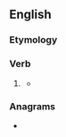 ==English==

===Etymology===
{{suffix|cross|t|lang=en}}

===Verb===
{{head|en|verb form}}

# {{lb|en|archaic}} {{en-past of|cross}}
#* {{quote-book
|year=2009
|year_published=
|edition=
|editor=
|author=Noeleen McIlvenna
|quotee=journal, '''1711'''
|title=A Very Mutinous People
|chapter=
|url=http://books.google.com/books?id=xMJjRq_dJLgC&pg=PA18&lpg=PA18&dq=%22crosst%22&source=bl&ots=FQPuG-QLrg&sig=h1Ef7SmhUVnk3Jert-EioJpadOs&hl=en&redir_esc=y#v=onepage&q=%22crosst%22&f=false
|genre=
|publisher=Univ of North Carolina Press
|isbn=9780807832868
|page=18
|passage=In this 6 mile we '''Crosst''' several miring branches in which we were all terribly bedaubed … Having almost spent the day in this toilsome tho short Journey.
}}

===Anagrams===
* {{anagrams|en|crosts}}